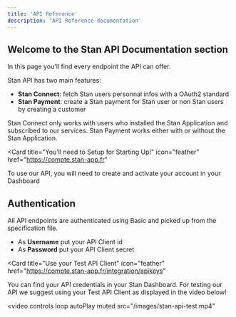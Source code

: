 ```yaml
---
title: 'API Reference'
description: 'API Reference documentation'
---
```


## Welcome to the Stan API Documentation section

In this page you'll find every endpoint the API can offer.

Stan API has two main features:

- __Stan Connect__: fetch Stan users personnal infos with a OAuth2 standard
- __Stan Payment__: create a Stan payment for Stan user or non Stan users by creating a customer

<Note>
Stan Connect only works with users who installed the Stan Application and subscribed to our services.
</Note>
<Note>
Stan Payment works either with or without the Stan Application.
</Note>

<Card
  title="You'll need to Setup for Starting Up!"
  icon="feather"
  href="https://compte.stan-app.fr"
>
  To use our API, you will need to create and activate your account in your Dashboard
</Card>

## Authentication

All API endpoints are authenticated using Basic and picked up from the specification file.

- As __Username__ put your API Client id
- As __Password__ put your API Client secret

<Card
  title="Use your Test API Client"
  icon="feather"
  href="https://compte.stan-app.fr/integration/apikeys"
>
  You can find your API credentials in your Stan Dashboard. For testing our API we suggest using your Test API Client as displayed in the video below!
</Card>

<video
  controls loop autoPlay muted
  src="/images/stan-api-test.mp4"
></video>